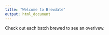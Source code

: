 ```yaml
---
title: "Welcome to Brewdate"
output: html_document
---
```


Check out each batch brewed to see an overivew.


